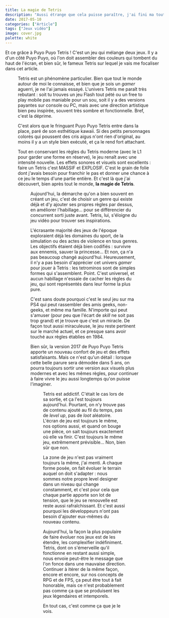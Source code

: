 ```yaml
---
title: La magie de Tetris
description: "Aussi étrange que cela puisse paraître, j'ai fini ma toute première partie de Tetris la semaine dernière."
date: 2017-05-10
categories: ["Article"]
tags: ["Jeux vidéo"]
image: cover.jpg
palette: white
---
```


Et ce grâce à Puyo Puyo Tetris ! C'est un jeu qui mélange deux jeux. Il y a d'un côté Puyo Puyo, où l'on doit assembler des couleurs qui tombent du haut de l'écran, et bien sûr, le fameux Tetris sur lequel je vais me focaliser dans cet article.

<Figure
	src="2.jpg"
	caption="Dans Puyo Puyo Tetris, les joueurs des deux bords peuvent s'affronter en même temps."
/>

Tetris est un phénomène particulier. Bien que tout le monde autour de moi le connaisse, et bien que je sois un _gamer_ aguerri, je ne l'ai jamais essayé. L'univers Tetris me paraît très rebutant : soit tu trouves un jeu Flash tout pété ou un free to play mobile pas maniable pour un sou, soit il y a des versions payantes sur console ou PC, mais avec une direction artistique bien peu inspirée, souvent très sombre et fonctionnelle. Bref, c'est la déprime.

C'est alors que le fringuant Puyo Puyo Tetris entre dans la place, paré de son esthétique kawaii. Si des petits personnages colorés qui poussent des cris aigus n'ont rien d'original, au moins il y a un style bien exécuté, et ça le rend fort attachant.

Tout en conservant les règles du Tetris moderne (avec le L1 pour garder une forme en réserve), le jeu renaît avec une intensité nouvelle. Les effets sonores et visuels sont excellents : faire un Tetris c'est MASSIF et EXPLOSIF. C'est le grain de folie dont j'avais besoin pour franchir le pas et donner une chance à ce jeu le temps d'une partie entière. Et c'est là que j'ai découvert, bien après tout le monde, **la magie de Tetris**.

<Figure
	src="3.jpg"
	caption="Les personnages lancent des punchlines à chaque fois que vous réussissez un coup."
/>

Aujourd'hui, la démarche qu'on a bien souvent en créant un jeu, c'est de choisir un genre qui existe déjà et d'y ajouter ses propres règles par dessus, en améliorer l'habillage... pour se différencier du concurrent sorti juste avant. Tetris, lui, s'éloigne du jeu vidéo pour trouver ses inspirations.

L'écrasante majorité des jeux de l'époque exploraient déjà les domaines du sport, de la simulation ou des actes de violence en tous genres. Les objectifs étaient déjà bien codifiés : survivre aux ennemis, sauver la princesse... Et non, ça n'a pas beaucoup changé aujourd'hui. Heureusement, il n'y a pas besoin d'apprécier cet univers _gamer_ pour jouer à Tetris : les tetrominos sont de simples formes qui s'assemblent. Point. C'est universel, et aucun habillage n'essaie de cacher les règles du jeu, qui sont représentés dans leur forme la plus pure.

C'est sans doute pourquoi c'est le seul jeu sur ma PS4 qui peut rassembler des amis geeks, non-geeks, et même ma famille. N'importe qui peut s'amuser (pour peu que l'écart de _skill_ ne soit pas trop grand) et je trouve que c'est un miracle. De façon tout aussi miraculeuse, le jeu reste pertinent sur le marché actuel, et ce presque sans avoir touché aux règles établies en 1984.

Bien sûr, la version 2017 de Puyo Puyo Tetris apporte un nouveau confort de jeu et des effets satisfaisants. Mais ce n'est qu'un détail : lorsque cette belle parure sera démodée dans 5 ans, on pourra toujours sortir une version aux visuels plus modernes et avec les mêmes règles, pour continuer à faire vivre le jeu aussi longtemps qu'on puisse l'imaginer.

<Figure
	src="1.jpg"
	caption="Plusieurs modes mélangent Tetris et Puyo, mais je finis toujours par revenir au pur versus Tetris."
/>

Tetris est addictif. C'était le cas lors de sa sortie, et ça l'est toujours aujourd'hui. Pourtant, on n'y trouve pas de contenu ajouté au fil du temps, pas de _level up_, pas de _loot_ aléatoire. L'écran de jeu est toujours le même, nos options aussi, et quand on bouge une pièce, on sait toujours exactement où elle va finir. C'est toujours le même jeu, extrêmement prévisible... Non, bien sûr que non.

La zone de jeu n'est pas vraiment toujours la même, j'ai menti. A chaque forme posée, on fait évoluer le terrain auquel on doit s'adapter : nous sommes notre propre level designer dans un niveau qui change constamment, et c'est pour cela que chaque partie apporte son lot de tension, que le jeu se renouvelle est reste aussi rafraîchissant. Et c'est aussi pourquoi les développeurs n'ont pas besoin d'ajouter eux-mêmes du nouveau contenu.

Aujourd'hui, la façon la plus populaire de faire évoluer nos jeux est de les étendre, les complexifier indéfiniment. Tetris, dont on s'émerveille qu'il fonctionne en restant aussi simple, nous envoie peut-être le message que l'on fonce dans une mauvaise direction. Continuer à itérer de la même façon, encore et encore, sur nos concepts de RPG et de FPS, ça peut être tout à fait honorable, mais ce n'est probablement pas comme ça que se produisent les jeux légendaires et intemporels.

En tout cas, c'est comme ça que je le vois.
